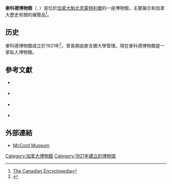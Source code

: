 {{NoteTA
| G1 = TO
| 1 = zh-hans:麦吉尔;zh-hk:麥基爾;zh-tw:麥基爾;
}}
'''麥科德博物館'''（{{lang-fr|Musée McCord}}, {{lang-en|McCord Museum}}）是位於[[加拿大|加拿大]][[魁北克|魁北克]][[蒙特利爾|蒙特利爾]]的一座博物館，主要展示和加拿大歷史有關的展覽品<ref>[http://www.thecanadianencyclopedia.com/index.cfm?PgNm=TCE&Params=A1ARTA0009460 The Canadian Encyclopedia]</ref>。

==历史==
麥科德博物館成立於1921年<ref>{{cite book |last=Wagg |first=Susan |title=PERCY ERSKINE NOBBS Architect, Artist, Craftsman |origyear= |month= |url=http://digital.library.mcgill.ca/cac/Nobbs/wagg-e-chapter2.htm |accessdate=2008-11-19 |year=1982 |publisher=McCORD MUSEUM, McGill University by McGILL - QUEEN'S UNIVERSITY PRESS |location=Kingston and Montreal |isbn=0-7735-0395-1 |deadurl=yes |archiveurl=https://web.archive.org/web/20091127064402/http://digital.library.mcgill.ca/cac/Nobbs/wagg-e-chapter2.htm |archivedate=2009-11-27 }}</ref>，曾長期由麥吉爾大學管理。現在麥科德博物館是一家私人博物館。

==參考文獻==
{{reflist}}
* {{en icon}} {{Cite book| last=Exhibition Catalogue |title=Wrapped in the Colours of the Earth.Cultural Heritage of the First Nations| publisher=McCord Museum| year=1992| isbn=1-895615-07-0}}
* {{en icon}} {{Cite book| last=Exhibition Catalogue |title=Form and Fashion. Nineteenth-Century Montreal Dress| publisher=McCord Museum| year=1992| isbn=1-895615-00-3}}
* {{en icon}} {{Cite book| last=Exhibition Catalogue |title=The McCord Family. A Passionate Vision| url=https://archive.org/details/lafamillemccordu0000unse | publisher=McCord Museum| year=1992| isbn=978-0-7735-6373-5}}
* {{en icon}} {{Cite book| last=Exhibition Catalogue |title=Eclectic Tastes. Fine and Decorative Arts from the McCord| publisher=McCord Museum| year=1992| isbn=1-895615-02-X}}

==外部連結==
{{Commonscat|McCord Museum|麥科德博物館}}
* [http://www.mccord-museum.qc.ca/ McCord Museum]

{{蒙特利尔地标}}
[[Category:加拿大博物館|Category:加拿大博物館]]
[[Category:1921年建立的博物馆|Category:1921年建立的博物馆]]